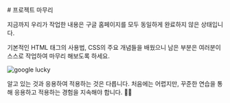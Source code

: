 
<br/>
# 프로젝트 마무리

지금까지 우리가 작업한 내용은 구글 홈페이지를 모두 동일하게 완료하지 않은 상태입니다.

기본적인 HTML 태그의 사용법, CSS의 주요 개념들을 배웠으니 남은 부분은 여러분이 스스로 작업하여 마무리 해보도록 하세요.

![google lucky](/images/posts/html-intro/lucky_03.png)

알고 있는 것과 응용하여 적용하는 것은 다릅니다. 처음에는 어렵지만, 꾸준한 연습을 통해 응용하고 적용하는 경험을 지속해야 합니다. 🙇🏻

<br/>
<br/>
<br/>
<Giscus
  repo="crwdu/lms-contents-js101"
  repoId="R_kgDOL2ikqQ"
  category="Q&A"
  categoryId="DIC_kwDOL2ikqc4CgSAu"
  mapping="pathname"
  reactionsEnabled="1"
  strict="1"
  emitMetadata="0"
  inputPosition="top"
  theme="preferred_color_scheme"
  lang="ko"
  loading="lazy"
/>
